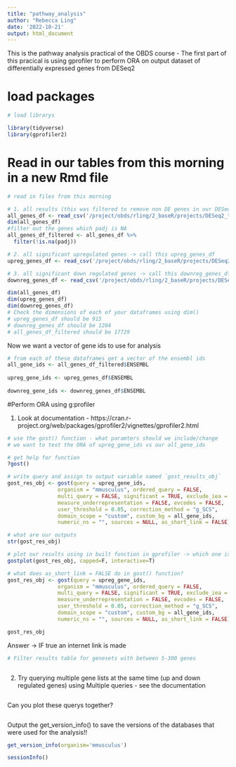 ```yaml
---
title: "pathway_analysis"
author: "Rebecca Ling"
date: '2022-10-21'
output: html_document
---
```

This is the pathway analysis practical of the OBDS course 
- The first part of this pracical is using gprofiler to perform ORA on output dataset of differentially expressed genes from DESeq2

# load packages 
```r
# load librarys

library(tidyverse)
library(gprofiler2)
```

# Read in our tables from this morning in a new Rmd file
```r
# read in files from this morning 

# 1. all results (this was filtered to remove non DE genes in our DESeq2 list so only contains genes expressed in our samples) -> call this table 'all_genes_df'  - this will be our background
all_genes_df <- read_csv('/project/obds/rling/2_baseR/projects/DESeq2_tutorial/aCD8_vs_CD4_DE_results_lfcshrinkage_allgenes.csv')
dim(all_genes_df)
#filter out the genes which padj is NA 
all_genes_df_filtered <- all_genes_df %>% 
  filter(!is.na(padj))

# 2. all significant upregulated genes -> call this upreg_genes_df
upreg_genes_df <- read_csv('/project/obds/rling/2_baseR/projects/DESeq2_tutorial/aCD8_vs_CD4_DKO_DE_results_lfcshrinkage_0.05_log2FC1_up.csv')

# 3. all significant down regulated genes -> call this downreg_genes_df 
downreg_genes_df <- read_csv('/project/obds/rling/2_baseR/projects/DESeq2_tutorial/aCD8_vs_CD4_DKO_DE_results_lfcshrinkage_0.05_log2FC1_down.csv')

dim(all_genes_df)
dim(upreg_genes_df)
dim(downreg_genes_df)
# Check the dimensions of each of your dataframes using dim()
# upreg_genes_df should be 915
# downreg_genes_df should be 1204
# all_genes_df_filtered should be 17729


```
Now we want a vector of gene ids to use for analysis 

```r
# from each of these dataframes get a vector of the ensembl ids 
all_gene_ids <- all_genes_df_filtered$ENSEMBL
    
upreg_gene_ids <- upreg_genes_df$ENSEMBL
    
downreg_gene_ids <- downreg_genes_df$ENSEMBL
```

#Perform ORA using g:profiler 

1. Look at documentation - https://cran.r-project.org/web/packages/gprofiler2/vignettes/gprofiler2.html
```r
# use the gost() function - what paramters should we include/change 
# we want to test the ORA of upreg_gene_ids vs our all_gene_ids

# get help for function
?gost() 

# write query and assign to output variable named `gost_results_obj`
gost_res_obj <- gost(query = upreg_gene_ids, 
                organism = "mmusculus", ordered_query = FALSE, 
                multi_query = FALSE, significant = TRUE, exclude_iea = TRUE, 
                measure_underrepresentation = FALSE, evcodes = FALSE, 
                user_threshold = 0.05, correction_method = "g_SCS", 
                domain_scope = "custom", custom_bg = all_gene_ids, 
                numeric_ns = "", sources = NULL, as_short_link = FALSE)

# what are our outputs  
str(gost_res_obj)

```

```r
# plot our results using in built function in gprofiler -> which one is it? 
gostplot(gost_res_obj, capped=F, interactive=T)
```

```r
# what does as_short_link = FALSE do in gost() function? 
gost_res_obj <- gost(query = upreg_gene_ids, 
                organism = "mmusculus", ordered_query = FALSE, 
                multi_query = FALSE, significant = TRUE, exclude_iea = TRUE, 
                measure_underrepresentation = FALSE, evcodes = FALSE, 
                user_threshold = 0.05, correction_method = "g_SCS", 
                domain_scope = "custom", custom_bg = all_gene_ids, 
                numeric_ns = "", sources = NULL, as_short_link = FALSE)

gost_res_obj

```

Answer -> IF true an internet link is made

```r
# Filter results table for genesets with between 5-300 genes 



```


2. Try querying multiple gene lists at the same time (up and down regulated genes) using Multiple queries - see the documentation 

```r

```

Can you plot these querys together?

```r


```

Output the get_version_info() to save the versions of the databases that were used for the analysis!! 
```r
get_version_info(organism='mmusculus')
```

```r
sessionInfo()
```